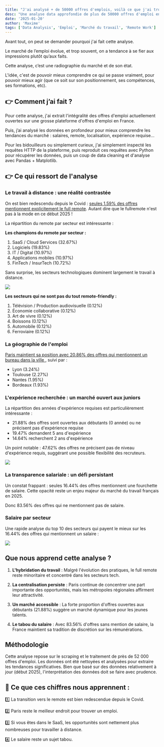 ```yaml
---
title: "J'ai analysé + de 50000 offres d'emplois, voilà ce que j'ai trouvé (2025 edition)"
desc: "Une analyse data approfondie de plus de 50000 offres d'emploi en France pour comprendre les tendances du marché en 2025"
date: '2025-01-20'
author: 'Maxime'
tags: ['Data Analysis', 'Emploi', 'Marché du travail', 'Remote Work']
---
```


Avant tout, on peut se demander pourquoi j'ai fait cette analyse.

Le marché de l’emploi évolue, et trop souvent, on a tendance à se fier aux impressions plutôt qu’aux faits.

Cette analyse, c’est une radiographie du marché et de son état.

L'idée, c'est de pouvoir mieux comprendre ce qui se passe vraiment, pour pouvoir mieux agir (que ce soit sur son positionnement, ses compétences, ses formations, etc).

## 👉 Comment j’ai fait ?

Pour cette analyse, j'ai extrait l'intégralité des offres d'emploi actuellement ouvertes sur une grosse plateforme d'offres d'emploi en France.

Puis, j’ai analysé les données en profondeur pour mieux comprendre les tendances du marché : salaires, remote, localisation, expérience requise…

Pour les bidouilleurs ou simplement curieux, j'ai simplement inspecté les requêtes HTTP de la plateforme, puis reproduit ces requêtes avec Python pour récupérer les données, puis un coup de data cleaning et d'analyse avec Pandas + Matplotlib.

## 👉 Ce qui ressort de l'analyse

### Le travail à distance : une réalité contrastée

On est bien redescendu depuis le Covid : <u>seules 1.59% des offres mentionnent explicitement le full remote</u>. Autant dire que le fullremote n'est pas à la mode en ce début 2025 !

La répartition du remote par secteur est intéressante :

**Les champions du remote par secteur :**

1. SaaS / Cloud Services (32.67%)
2. Logiciels (19.83%)
3. IT / Digital (10.97%)
4. Applications mobiles (10.97%)
5. FinTech / InsurTech (10.72%)

Sans surprise, les secteurs technologiques dominent largement le travail à distance.

<Image
  src="/assets/articles/analyse-50000-emplois-2025/fullremote_by_sector.png"
  layout="fill"
/>

**Les secteurs qui ne sont pas du tout remote-friendly :**

1. Télévision / Production audiovisuelle (0.12%)
2. Économie collaborative (0.12%)
3. Art de vivre (0.12%)
4. Boissons (0.12%)
5. Automobile (0.12%)
6. Ferroviaire (0.12%)

### La géographie de l'emploi

<u>
  Paris maintient sa position avec 20.86% des offres qui mentionnent un bureau
  dans la ville
</u>
, suivi par :

- Lyon (3.24%)
- Toulouse (2.27%)
- Nantes (1.95%)
- Bordeaux (1.93%)

### L'expérience recherchée : un marché ouvert aux juniors

La répartition des années d'expérience requises est particulièrement intéressante :

- 21.88% des offres sont ouvertes aux débutants (0 année) ou ne précisent pas d'expérience requise
- 19.47% demandent 5 ans d'expérience
- 14.64% recherchent 2 ans d'expérience

Un point notable : 47.62% des offres ne précisent pas de niveau d'expérience requis, suggérant une possible flexibilité des recruteurs.

<Image
  src="/assets/articles/analyse-50000-emplois-2025/years_of_experience.png"
  layout="fill"
/>

### La transparence salariale : un défi persistant

Un constat frappant : seules 16.44% des offres mentionnent une fourchette de salaire. Cette opacité reste un enjeu majeur du marché du travail français en 2025.

Donc 83.56% des offres qui ne mentionnent pas de salaire.

### Salaire par secteur

Une rapide analyse du top 10 des secteurs qui payent le mieux sur les 16.44% des offres qui mentionnent un salaire :

<Image
  src="/assets/articles/analyse-50000-emplois-2025/salaries_by_sector.png"
  layout="fill"
/>

## Que nous apprend cette analyse ?

1. **L'hybridation du travail** : Malgré l'évolution des pratiques, le full remote reste minoritaire et concentré dans les secteurs tech.

2. **La centralisation persiste** : Paris continue de concentrer une part importante des opportunités, mais les métropoles régionales affirment leur attractivité.

3. **Un marché accessible** : La forte proportion d'offres ouvertes aux débutants (21.88%) suggère un marché dynamique pour les jeunes talents.

4. **Le tabou du salaire** : Avec 83.56% d'offres sans mention de salaire, la France maintient sa tradition de discrétion sur les rémunérations.

## Méthodologie

Cette analyse repose sur le scraping et le traitement de près de 52 000 offres d'emploi. Les données ont été nettoyées et analysées pour extraire les tendances significatives. Bien que basé sur des données relativement à jour (début 2025), l'interprétation des données doit se faire avec prudence.

## 🧠 Ce que ces chiffres nous apprennent :

1️⃣ La transition vers le remote est bien redescendue depuis le Covid.

2️⃣ Paris reste le meilleur endroit pour trouver un emploi.

3️⃣ Si vous êtes dans le SaaS, les opportunités sont nettement plus nombreuses pour travailler à distance.

4️⃣ Le salaire reste un sujet tabou.
